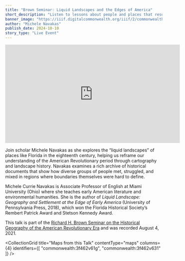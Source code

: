 ```yaml
---
title: "Brown Seminar: Liquid Landscapes and the Edges of America"
short_description: "Listen to lessons about people and places that resonate today from a scholar of early America’s watery landscapes"
banner_image: "https://iiif.digitalcommonwealth.org/iiif/2/commonwealth:3f462v62r/1056,243,2930,1864/pct:50/0/default.jpg"
author: "Michele Navakas"
publish_date: 2024-10-10
story_type: "Live Event"
---
```


<iframe width="560" height="315" src="https://www.youtube.com/embed/zcaOe_X-roc?si=wm6XU7eRH6lbNWkh" title="YouTube video player" frameborder="0" allow="accelerometer; autoplay; clipboard-write; encrypted-media; gyroscope; picture-in-picture; web-share" referrerpolicy="strict-origin-when-cross-origin" allowfullscreen></iframe>

Join scholar Michele Navakas as she explores the “liquid landscapes” of places like Florida in the eighteenth century, helping us reframe our understanding of the American Revolutionary period through cartography and landscape history. Navakas examines a rich archive of historical documents that show how diverse groups of people met, struggled, and mixed in regions where boundaries themselves were hard to define.

Michele Currie Navakas is Associate Professor of English at Miami University (Ohio) where she teaches early American literature and environmental humanities. She is the author of *Liquid Landscape: Geography and Settlement at the Edge of Early America* (University of Pennsylvania Press, 2018), which won the Florida Historical Society’s Rembert Patrick Award and Stetson Kennedy Award.

This talk is part of the [Richard H. Brown Seminar on the Historical Geography of the American Revolutionary Era](https://www.leventhalmap.org/tags/richard-h.-brown-seminar/) and was recorded August 4, 2021.

<CollectionGrid
    title="Maps from this Talk"
    contentType="maps"
    columns={4}
    identifiers={[
        "commonwealth:3f462v61g",
        "commonwealth:3f462v631"
    ]}
/>